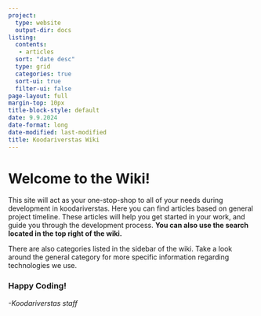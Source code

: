 ```yaml
---
project:
  type: website
  output-dir: docs
listing:
  contents: 
   - articles
  sort: "date desc"
  type: grid
  categories: true
  sort-ui: true
  filter-ui: false
page-layout: full
margin-top: 10px
title-block-style: default
date: 9.9.2024
date-format: long
date-modified: last-modified
title: Koodariverstas Wiki
---
```


# Welcome to the Wiki!

This site will act as your one-stop-shop to all of your needs during development in koodariverstas. Here you can find articles based on general project timeline. These articles will help you get started in your work, and guide you through the development process. **You can also use the search located in the top right of the wiki.**

There are also categories listed in the sidebar of the wiki. Take a look around the general category for more specific information regarding technologies we use.

### Happy Coding!

*-Koodariverstas staff*
